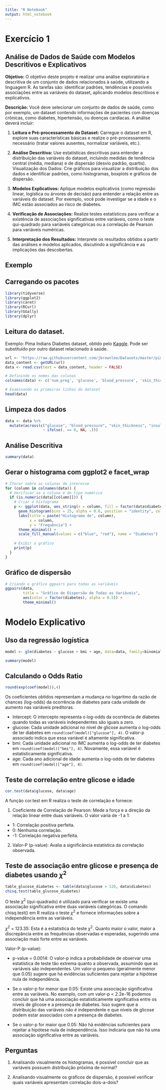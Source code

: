 ```yaml
---
title: "R Notebook"
output: html_notebook
---
```


# Exercício 1

## Análise de Dados de Saúde com Modelos Descritivos e Explicativos

**Objetivo:** O objetivo deste projeto é realizar uma análise exploratória e descritiva de um conjunto de dados relacionados à saúde, utilizando a linguagem R. As tarefas são: identificar padrões, tendências e possíveis associações entre as variáveis do dataset, aplicando modelos descritivos e explicativos.

**Descrição:** Você deve selecionar um conjunto de dados de saúde, como por exemplo, um dataset contendo informações de pacientes com doenças crônicas, como diabetes, hipertensão, ou doenças cardíacas. A análise deverá incluir:

1. **Leitura e Pré-processamento do Dataset:** Carregue o dataset em R, explore suas características básicas e realize o pré-processamento necessário (tratar valores ausentes, normalizar variáveis, etc.).

2. **Análise Descritiva:** Use estatísticas descritivas para entender a distribuição das variáveis do dataset, incluindo medidas de tendência central (média, mediana) e de dispersão (desvio padrão, quartis).
Visualização dos Dados: Crie gráficos para visualizar a distribuição dos dados e identificar padrões, como histogramas, boxplots e gráficos de dispersão.

3. **Modelos Explicativos:** Aplique modelos explicativos (como regressão linear, logística ou árvores de decisão) para entender a relação entre as variáveis do dataset. Por exemplo, você pode investigar se a idade e o IMC estão associados ao risco de diabetes.

4. **Verificação de Associações:** Realize testes estatísticos para verificar a existência de associações significativas entre variáveis, como o teste qui-quadrado para variáveis categóricas ou a correlação de Pearson para variáveis numéricas.

5. **Interpretação dos Resultados:** Interprete os resultados obtidos a partir das análises e modelos aplicados, discutindo a significância e as implicações das descobertas.

## Exemplo

## Carregando os pacotes

```r
library(tidyverse)
library(ggplot2)
library(caret)
library(RCurl)
library(GGally)
library(dplyr)
```
## Leitura do dataset.

Exemplo: Pima Indians Diabetes dataset, obtido pelo [Kaggle](https://www.kaggle.com/datasets/uciml/pima-indians-diabetes-database). Pode ser substituído por outro dataset relacionado à saúde.

```r
url <- "https://raw.githubusercontent.com/jbrownlee/Datasets/master/pima-indians-diabetes.data.csv"
data_content <- getURL(url)
data <- read.csv(text = data_content, header = FALSE)

# Definindo os nomes das colunas
colnames(data) <- c('num_preg', 'glucose', 'blood_pressure', 'skin_thickness', 'insulin', 'bmi', 'diabetes_pedigree', 'age', 'diabetes')

# Examinando as primeiras linhas do dataset
head(data)
```

## Limpeza dos dados

```r
data <- data %>%
  mutate(across(c("glucose", "blood_pressure", "skin_thickness", "insulin", "bmi"), 
                 ~ ifelse(. == 0, NA, .)))
```

## Análise Descritiva

```r
summary(data)
```

## Gerar o histograma com ggplot2 e facet_wrap

```r
# Iterar sobre as colunas de interesse
for (column in colnames(data)) {
  # Verificar se a coluna é do tipo numérico
  if (is.numeric(data[[column]])) {
    # Criar o histograma
    p <- ggplot(data, aes_string(x = column, fill = factor(data$diabetes, labels = c("Negativo", "Positivo")))) +
      geom_histogram(bins = 25, alpha = 0.6, position = "identity", color = "black") +
      labs(title = paste("Histograma de", column),
           x = column,
           y = "Frequência") +
      theme_minimal() +
      scale_fill_manual(values = c("blue", "red"), name = "Diabetes")
    
    # Exibir o gráfico
    print(p)
  }
}
```

## Gráfico de dispersão

```r
# Criando o gráfico ggpairs para todas as variáveis
ggpairs(data, 
        title = "Gráfico de Dispersão de Todas as Variáveis",
        aes(color = factor(diabetes), alpha = 0.5)) +
        theme_minimal()
```

# Modelo Explicativo

## Uso da regressão logística
```r
model <- glm(diabetes ~ glucose + bmi + age, data=data, family=binomial)

summary(model)
```
## Calculando o Odds Ratio

```r
round(exp(coef(model)),4)
```

Os coeficientes obtidos representam a mudança no logaritmo da razão de chances (log-odds) da ocorrência de diabetes para cada unidade de aumento nas variáveis preditoras.

-	Intercept: O intercepto representa o log-odds da ocorrência de diabetes quando todas as variáveis independentes são iguais a zero.
- glucose: Cada unidade adicional no nível de glicose aumenta o log-odds de ter diabetes em `round(coef(model)["glucose"], 4)`. O valor-p associado indica que essa variável é altamente significativa.
- bmi: Cada unidade adicional no IMC aumenta o log-odds de ter diabetes em `round(coef(model)["bmi"], 4)`. Novamente, essa variável é estatisticamente significativa.
- age: Cada ano adicional de idade aumenta o log-odds de ter diabetes em `round(coef(model)["age"], 4)`.


## Teste de correlação entre glicose e idade

```r
cor.test(data$glucose, data$age)
```
A função cor.test em R realiza o teste de correlação e fornece:

1.	Coeficiente de Correlação de Pearson: Mede a força e a direção da relação linear entre duas variáveis. O valor varia de -1 a 1:

-	1: Correlação positiva perfeita.
- 0: Nenhuma correlação.
- -1: Correlação negativa perfeita.

2.	Valor-P (p-value): Avalia a significância estatística da correlação observada.

## Teste de associação entre glicose e presença de diabetes usando $\chi^2$

```r
table_glucose_diabetes <- table(data$glucose > 120, data$diabetes)
chisq.test(table_glucose_diabetes)
```
O teste $\chi^2$ (qui-quadrado) é utilizado para verificar se existe uma associação significativa entre duas variáveis categóricas. O comando chisq.test() em R realiza o teste $\chi^2$ e fornece informações sobre a independência entre as variáveis.

$\chi^2$ = 123.35: Esta é a estatística do teste $\chi^2$. Quanto maior o valor, maior a discrepância entre as frequências observadas e esperadas, sugerindo uma associação mais forte entre as variáveis.

Valor-P (p-value):

-	p-value = 0.0014: O valor-p indica a probabilidade de observar uma estatística de teste tão extrema quanto a observada, assumindo que as variáveis são independentes. Um valor-p pequeno (geralmente menor que 0.05) sugere que há evidências suficientes para rejeitar a hipótese nula de independência.

-	Se o valor-p for menor que 0.05: Existe uma associação significativa entre as variáveis. No exemplo, com um valor-p < 2.2e-16 podemos concluir que há uma associação estatisticamente significativa entre os níveis de glicose e a presença de diabetes. Isso sugere que a distribuição das variáveis não é independente e que níveis de glicose podem estar associados com a presença de diabetes.

-	Se o valor-p for maior que 0.05: Não há evidências suficientes para rejeitar a hipótese nula de independência. Isso indicaria que não há uma associação significativa entre as variáveis.

## Perguntas

1. Analisando visualmente os histogramas, é possível concluir que as variáveis possuem distribuição próxima de normal?

2. Analisando visualmente os gráficos de dispersão, é possível verificar quais variáveis apresentam correlação dois-a-dois?

